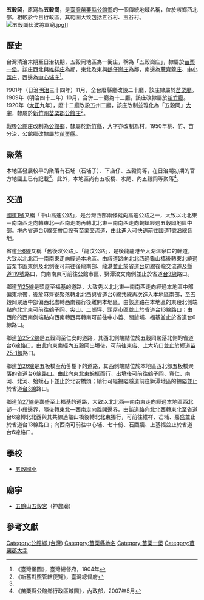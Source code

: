 {{noteTA　
|1 = zh-cn:庄; zh-hk:庄; zh-tw:庄;
}}
'''五穀岡'''，原寫為'''五穀崗'''，是[[臺灣|臺灣]][[苗栗縣|苗栗縣]][[公館鄉_(臺灣)|公館鄉]]的一個傳統地域名稱，位於該鄉西北部。相較於今日行政區，其範圍大致包括五谷村、玉谷村。
[[File:五穀崗伏波將軍廟.jpg|thumb]]]]
==歷史==
台灣清治末期至日治初期，五穀岡地區為一街庄，稱為「五穀崗庄」，隸屬於[[苗栗一堡|苗栗一堡]]。該庄西北與[[維祥庄|維祥庄]]為鄰，東北及東與[[鶴仔崗庄|鶴仔崗庄]]為鄰，南邊為[[蔴齊藔庄|蔴齊藔庄]]、[[中小義庄|中小義庄]]，西邊為[[中心埔庄|中心埔庄]]<ref name="臺灣堡圖">《臺灣堡圖》，臺灣總督府，1904年</ref>。

1901年（日治[[明治|明治]]三十四年）11月，全台廢縣廳改設二十廳，該庄隸屬於[[苗栗廳|苗栗廳]]。1909年（明治四十二年）10月，合併二十廳為十二廳，該庄改隸屬於[[新竹廳|新竹廳]]。1920年（[[大正|大正]]九年），廢十二廳改設五州二廳，該庄改制並雅化為「五穀岡」[[大字|大字]]，隸屬於[[新竹州|新竹州]][[苗栗郡|苗栗郡]][[公館庄|公館庄]]<ref>《新舊對照管轄便覽》，臺灣總督府</ref>。

戰後公館庄改制為[[公館鄉_(臺灣)|公館鄉]]，隸屬於[[新竹縣|新竹縣]]，大字亦改制為村。1950年桃、竹、苗分治，公館鄉改隸屬於[[苗栗縣|苗栗縣]]。

==聚落==
本地區發展較早的聚落有石埔（石埔子）、下店仔、五穀崗等，在日治期初期的官方地圖上已有記載<ref name="臺灣堡圖"/>。此外，本地區尚有五板橋、水尾、內五穀岡等聚落<ref>《苗栗縣公館鄉行政區域圖》，內政部，2007年5月</ref>。

==交通==
[[中山高速公路|國道1號]]又稱「中山高速公路」，是台灣西部兩條縱向高速公路之一，大致以北北東－南南西走向轉東北—西南走向再轉北北東－南南西走向蜿蜒經過五穀岡地區中部。境內省道[[台6線|台6線]]交會口設有[[苗栗交流道|苗栗交流道]]，由此進入可快速前往國道1號沿線各地。

省道[[台6線|台6線]]又稱「舊後汶公路」、「龍汶公路」，是後龍龍港至大湖溫泉口的幹道，大致以北北西—南南東走向經過本地區。由該道路向北北西過龜山橋後轉東北繞過苗栗市區東側及北側後可前往後龍南部、龍港並止於省道[[台61線|台61線]]後龍交流道及[[縣道119號|縣道119號]]路口，向南南東可前往公館市區、獅潭汶文南側並止於省道[[台3線|台3線]]路口。

鄉道[[苗25線|苗25線]]是頭屋至福基的道路，大致先以北北東—南南西走向經過本地區中部偏東地帶，後於麻齊寮聚落轉北北西與省道台6線共線再次進入本地區南部，至五穀岡聚落中部偏西北處轉西南獨行後離開本地區。由該道路在本地區的東段北側端點向北北東可前往鶴子岡、尖山、二崗坪、頭屋市區並止於省道[[台13線|台13線]]路口；由西段的西南側端點向西南轉西再轉南可前往中小義、關爺埔、福基並止於省道台6線路口。

鄉道[[苗25-2線|苗25-2線]]是五穀岡至仁安的道路，其西北側端點位於五穀岡聚落北側的省道台6線路口。由此向東南經內五穀岡出境後，可前往東店、上大坑口並止於鄉道[[苗25-1線|苗25-1線]]路口。

鄉道[[苗26線|苗26線]]是五板橋至茄苳樹下的道路，其西側端點位於本地區西北部五板橋聚落的省道台6線路口。由此向東北東蜿蜒而行，出境後可前往鶴子岡、寬仁、南河、北河、蛤蟆石下並止於北安橋頭；續行可經錫隘隧道前往獅潭地區的錫隘並止於省道[[台3線|台3線]]路口。

鄉道[[苗27線|苗27線]]是嘉盛至上福基的道路，大致以北北西—南南東走向經過本地區西北部一小段邊界，隨後轉東北—西南走向離開邊界。由該道路向北北西轉東北至省道台6線轉北北西與其共線過龜山橋後轉北北東獨行，可前往維祥、芒埔、嘉盛並止於省道台13線路口；向西南可前往中心埔、七十份、石圍牆、上基福並止於省道台6線路口。

==學校==
*[[五穀國小|五穀國小]]

==廟宇==
*[[五鶴山五穀宮|五鶴山五穀宮]]（神農廟）

==參考文獻==
{{reflist}}

{{苗栗郡}}

[[Category:公館鄉_(台灣)|Category:公館鄉 (台灣)]]
[[Category:苗栗縣地名|Category:苗栗縣地名]]
[[Category:苗栗一堡|Category:苗栗一堡]]
[[Category:苗栗郡大字|Category:苗栗郡大字]]